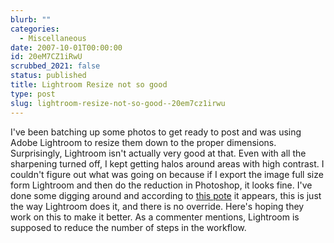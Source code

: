 ```yaml
---
blurb: ""
categories:
  - Miscellaneous
date: 2007-10-01T00:00:00
id: 20eM7CZ1iRwU
scrubbed_2021: false
status: published
title: Lightroom Resize not so good
type: post
slug: lightroom-resize-not-so-good--20em7cz1irwu
---
```


I've been batching up some photos to get ready to post and was
using Adobe Lightroom to resize them down to the proper dimensions.
Surprisingly, Lightroom isn't actually very good at that. Even with
all the sharpening turned off, I kept getting halos around areas
with high contrast. I couldn't figure out what was going on because
if I export the image full size form Lightroom and then do the
reduction in Photoshop, it looks fine. I've done some digging
around and according to
[this pote](http://forum.adobe.com/webx/.3bc792de) it appears, this
is just the way Lightroom does it, and there is no override. Here's
hoping they work on this to make it better. As a commenter
mentions, Lightroom is supposed to reduce the number of steps in
the workflow.